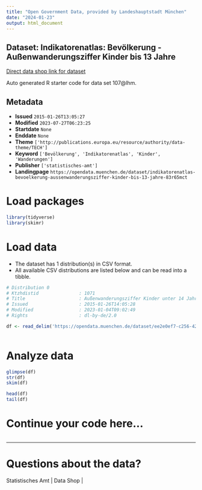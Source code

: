 ```yaml
---
title: "Open Government Data, provided by Landeshauptstadt München"
date: "2024-01-23"
output: html_document
---
```


## Dataset: Indikatorenatlas: Bevölkerung - Außenwanderungsziffer Kinder bis 13 Jahre

[Direct data shop link for dataset](https://opendata.muenchen.de/dataset/indikatorenatlas-bevoelkerung-aussenwanderungsziffer-kinder-bis-13-jahre-83r65mct)

Auto generated R starter code for data set 107@lhm.

## Metadata

- **Issued** `2015-01-26T13:05:27`
- **Modified** `2023-07-27T06:23:25`
- **Startdate** `None`
- **Enddate** `None`
- **Theme** `['http://publications.europa.eu/resource/authority/data-theme/TECH']`
- **Keyword** `['Bevölkerung', 'Indikatorenatlas', 'Kinder', 'Wanderungen']`
- **Publisher** `['statistisches-amt']`
- **Landingpage** `https://opendata.muenchen.de/dataset/indikatorenatlas-bevoelkerung-aussenwanderungsziffer-kinder-bis-13-jahre-83r65mct`


# Load packages

```r

library(tidyverse)
library(skimr)

```

# Load data

-   The dataset has 1 distribution(s) in CSV format.
-   All available CSV distributions are listed below and can be read into a tibble.

```r

# Distribution 0
# Ktzhdistid               : 1071
# Title                    : Außenwanderungsziffer Kinder unter 14 Jahre
# Issued                   : 2015-01-26T14:05:28
# Modified                 : 2023-01-04T09:02:49
# Rights                   : dl-by-de/2.0

df <- read_delim('https://opendata.muenchen.de/dataset/ee2e0ef7-c256-42d6-a5e7-949cbb4e1905/resource/604650ad-240a-4a94-9649-664c5d1e1c19/download/indikatorenatlas2209_bevoelkerung_aussenwanderungsziffer_kinder_unter_14_jahre.csv')



```

# Analyze data

```r

glimpse(df)
str(df)
skim(df)

head(df)
tail(df)

```

# Continue your code here...

```r

```

------------------------------------------------------------------------

# Questions about the data?

Statistisches Amt | Data Shop | 
